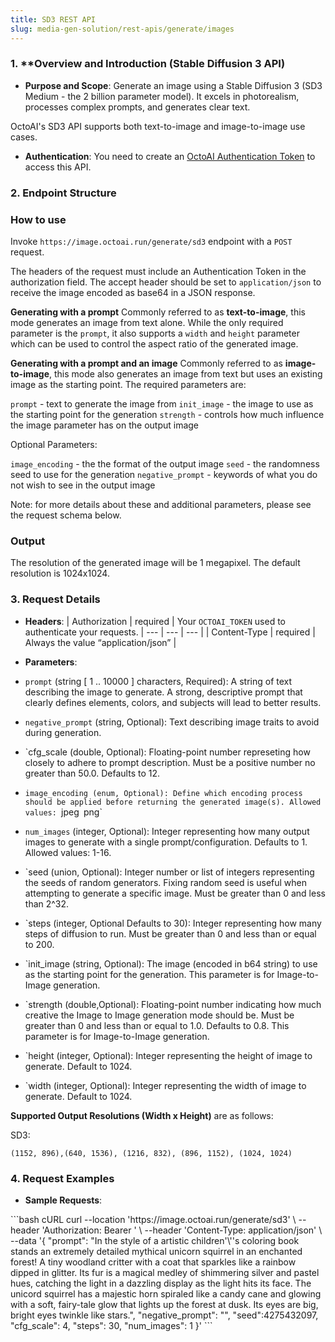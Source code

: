```yaml
---
title: SD3 REST API
slug: media-gen-solution/rest-apis/generate/images
---
```


### 1. **Overview and Introduction (Stable Diffusion 3 API)

- **Purpose and Scope**: 
Generate an image using a Stable Diffusion 3 (SD3 Medium - the 2 billion parameter model).
It excels in photorealism, processes complex prompts, and generates clear text.

OctoAI's SD3 API supports both text-to-image and image-to-image use cases. 

- **Authentication**: You need to create an [OctoAI Authentication Token](getting-started/how-to-create-octoai-access-token) to access this API.

### 2. **Endpoint Structure**

### How to use

Invoke `https://image.octoai.run/generate/sd3` endpoint with a `POST` request.

The headers of the request must include an Authentication Token in the authorization field. The accept header should be set to `application/json` to receive the image encoded as base64 in a JSON response.

**Generating with a prompt**
Commonly referred to as **text-to-image**, this mode generates an image from text alone. While the only required
parameter is the `prompt`, it also supports a `width` and `height` parameter which can be used to control the aspect ratio of the generated image.

**Generating with a prompt and an image**
Commonly referred to as **image-to-image**, this mode also generates an image from text but uses an existing image as the starting point. The required parameters are:

`prompt` - text to generate the image from
`init_image` - the image to use as the starting point for the generation
`strength` - controls how much influence the image parameter has on the output image


Optional Parameters:

`image_encoding` - the the format of the output image
`seed` - the randomness seed to use for the generation
`negative_prompt` - keywords of what you do not wish to see in the output image

<Note>
    Note: for more details about these and additional parameters, please see the request schema below.
</Note>


### Output

The resolution of the generated image will be 1 megapixel. The default resolution is 1024x1024.

### 3. **Request Details**

- **Headers**: 
| Authorization | required | Your `OCTOAI_TOKEN` used to authenticate your requests. 
| --- | --- | --- |
| Content-Type | required | Always the value “application/json” |

- **Parameters**: 

- `prompt` (string [ 1 .. 10000 ] characters, Required): A string of text describing the image to generate. A strong, descriptive prompt that clearly defines elements, colors, and subjects will lead to better results.
- `negative_prompt` (string, Optional): Text describing image traits to avoid during generation.
- `cfg_scale (double, Optional): Floating-point number represeting how closely to adhere to prompt description. Must be a positive number no greater than 50.0. Defaults to 12.
- `image_encoding (enum, Optional): Define which encoding process should be applied before returning the generated image(s). Allowed values: `jpeg` `png`
- `num_images` (integer, Optional): Integer representing how many output images to generate with a single prompt/configuration. Defaults to 1. Allowed values: 1-16.
- `seed (union, Optional): Integer number or list of integers representing the seeds of random generators. Fixing random seed is useful when attempting to generate a specific image. Must be greater than 0 and less than 2^32.
- `steps (integer, Optional Defaults to 30): Integer representing how many steps of diffusion to run. Must be greater than 0 and less than or equal to 200.
- `init_image (string, Optional): The image (encoded in b64 string) to use as the starting point for the generation. This parameter is for Image-to-Image generation. 
- `strength (double,Optional): Floating-point number indicating how much creative the Image to Image generation mode should be. Must be greater than 0 and less than or equal to 1.0. Defaults to 0.8. This parameter is for Image-to-Image generation. 
- `height (integer, Optional): Integer representing the height of image to generate. Default to 1024. 
- `width (integer, Optional): Integer representing the width of image to generate. Default to 1024. 

**Supported Output Resolutions (Width x Height)** are as follows:

SD3:
 
```(1536, 640), (768, 1344), (832, 1216), (1344, 768),
(1152, 896),(640, 1536), (1216, 832), (896, 1152), (1024, 1024)
```


### 4. **Request Examples**

- **Sample Requests**: 

<CodeGroup>
```bash cURL
curl --location 'https://image.octoai.run/generate/sd3' \
--header 'Authorization: Bearer <ENTER_OCTOAI_TOKEN>' \
--header 'Content-Type: application/json' \
--data '{
  "prompt": "In the style of a artistic children'\''s coloring book stands an extremely detailed mythical unicorn squirrel in an enchanted forest! A tiny woodland critter with a coat that sparkles like a rainbow dipped in glitter. Its fur is a magical medley of shimmering silver and pastel hues, catching the light in a dazzling display as the light hits its face. The unicord squirrel has a majestic horn spiraled like a candy cane and glowing with a soft, fairy-tale glow that lights up the forest at dusk. Its eyes are big, bright eyes twinkle like stars.",
  "negative_prompt": "",
  "seed":4275432097,
  "cfg_scale": 4,
  "steps": 30,
  "num_images": 1
}'
```
</CodeGroup>

